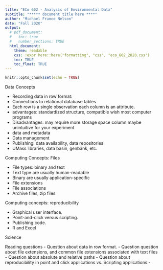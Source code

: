 ```yaml
---
title: "ECo 602 - Analysis of Environmental Data"
subtitle: "***** document title here ****"
author: "Michael France Nelson"
date: "Fall 2020"
output:
  # pdf_document:
  #   toc: true
  #   number_sections: TRUE
  html_document:
    theme: readable
    css: !expr here::here("formatting", "css", "eco_602_2020.css")
    toc: TRUE
    toc_float: TRUE
---
```


```r
knitr::opts_chunk$set(echo = TRUE)
```


Data Concepts

- Recording data in row format:	
- Connections to relational database tables
- Each row is a single observation each column is an attribute.
- advantages: standardized structure, compatible wish most computer programs
- Disadvantages: may require more storage space column maybe unintuitive for your experiment
- data and metadata
- Data management
- Publishing: data availability, data repositories
- UMass libraries, data basin, genbank, etc.

Computing Concepts: Files

- File types: binary and text
- Text type are usually human-readable
- Binary are usually application-specific
- File extensions
- File associations
- Archive files, zip files

Computing concepts: reproducibility

- Graphical user interface.
- Point-and-click versus scripting.
- Publishing code.
- R and Excel

Science


Reading questions
- Question about data in row format.
- Question question about file extensions, and common file extensions associated with text files
- Question about absolute and relative paths
- Question about reproducibility in point and click applications vs. Scripting applications
- 


